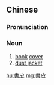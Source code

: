 ==Chinese==
{{zh-forms|s=书皮}}
{{zh-wp}}

===Pronunciation===
{{zh-pron
|m=shūpí,er=y
|c=syu1 pei4
|mn=qz:chir-phêr/xm:su-phê/zz:si-phî
|cat=n
}}

===Noun===
{{zh-noun}}

# [[book]] [[cover]]
# [[dust jacket]]

[[hu:書皮]]
[[mg:書皮]]